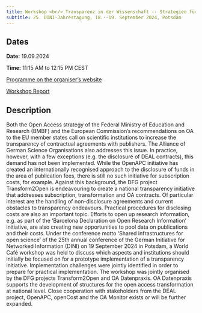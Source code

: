 ```yaml
---
title: Workshop <br/> Transparenz in der Wissenschaft -- Strategien für offene Informationsversorgung 
subtitle: 25. DINI-Jahrestagung, 18.--19. September 2024, Potsdam
---
```


## Dates

**Date:** 19.09.2024

**Time:** 11:15 AM to 12:15 PM CEST

[Programme on the organiser's website](https://dini.de/veranstaltungen/jahrestagungen/25-dini-jahrestagung/programm-der-25-dini-jahrestagung)

[Workshop Report](https://doi.org/10.5281/zenodo.14505423)

## Description

Both the Open Access strategy of the Federal Ministry of Education and Research (BMBF) and the European Commission's recommendations on OA to the EU member states call on scientific institutions to increase the transparency of contractual agreements with publishers. The Alliance of German Science Organisations also addresses this issue. In practice, however, with a few exceptions (e.g. the disclosure of DEAL contracts), this demand has not been implemented. While the OpenAPC initiative has created an internationally recognised approach to the disclosure of funds in the area of publication fees, there is still no such initiative for subscription costs, for example. Against this background, the DFG project Transform2Open is endeavouring to create a national transparency initiative that addresses subscription, transformation and OA contracts. Of particular interest are the handling of non-disclosure agreements and current obstacles to transparency endeavours. Practical procedures for disclosing costs are also an important topic. Efforts to open up research information, e.g. as part of the ‘Barcelona Declaration on Open Research Information’ initiative, are also creating new opportunities to pool data on publications and their costs. Under the conference motto ‘Shared infrastructures for open science’ of the 25th annual conference of the German Initiative for Networked Information (DINI) on 19 September 2024 in Potsdam, a World Café workshop was held to discuss which aspects and institutions should initially be focused on for a prototype implementation of a transparency initiative. Implementation challenges were jointly identified in order to prepare for practical implementation. The workshop was jointly organised by the DFG projects Transform2Open and OA Datenpraxis. OA Datenpraxis supports the development of structures for the open access transformation at national level. Close cooperation with stakeholders from the DEAL project, OpenAPC, openCost and the OA Monitor exists or will be further expanded.